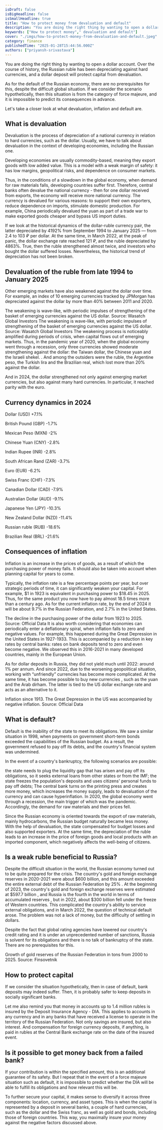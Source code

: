 ```yaml
---
isDraft: false
isBigHeadline: false
isSmallHeadline: true
title: "How to protect money from devaluation and default"
description: "You are doing the right thing by wanting to open a dollar account. Over the course of history,"
keywords: ["How to protect money"," devaluation and default"]
cover: "./imgs/how-to-protect-money-from-devaluation-and-default.jpeg"
category: finance
publishedTime: "2025-01-28T15:44:56.000Z"
authors: ["priyansh-srivastava"]
---
```

You are doing the right thing by wanting to open a dollar account. Over the course of history, the Russian ruble has been depreciating against hard currencies, and a dollar deposit will protect capital from devaluation.

As for the default of the Russian economy, there are no prerequisites for this, despite the difficult global situation. If we consider the scenario hypothetically, then this situation is from the category of force majeure, and it is impossible to predict its consequences in advance.

Let's take a closer look at what devaluation, inflation and default are.

## What is devaluation
Devaluation is the process of depreciation of a national currency in relation to hard currencies, such as the dollar. Usually, we have to talk about devaluation in the context of developing economies, including the Russian one.

Developing economies are usually commodity-based, meaning they export goods with low added value. This is a model with a weak margin of safety: it has low margins, geopolitical risks, and dependence on consumer markets.


Thus, in the conditions of a slowdown in the global economy, when demand for raw materials falls, developing countries suffer first. Therefore, central banks often devalue the national currency - then for one dollar received from exports, the economy will receive more national currency. The currency is devalued for various reasons: to support their own exporters, reduce dependence on imports, stimulate domestic production. For example, China periodically devalued the yuan as part of a trade war to make exported goods cheaper and bypass US import duties.

If we look at the historical dynamics of the dollar-ruble currency pair, the latter depreciated by 4192% from September 1994 to January 2025 — from 2.4 to 103 ₽ per dollar. At the same time, in March 2022, at the peak of panic, the dollar exchange rate reached 121 ₽, and the ruble depreciated by 4863%. True, then the ruble strengthened almost twice, and investors who bought the dollar suffered losses. Nevertheless, the historical trend of depreciation has not been broken.

## Devaluation of the ruble from late 1994 to January 2025
Other emerging markets have also weakened against the dollar over time. For example, an index of 10 emerging currencies tracked by JPMorgan has depreciated against the dollar by more than 40% between 2011 and 2020.

The weakening is wave-like, with periodic impulses of strengthening of the basket of emerging currencies against the US dollar. Source: Wasatch Global Investors
The weakening is wave-like, with periodic impulses of strengthening of the basket of emerging currencies against the US dollar. Source: Wasatch Global Investors
The weakening process is noticeably amplified during periods of crisis, when capital flows out of emerging markets. Thus, in the pandemic year of 2020, when the global economy went through a recession, only three currencies showed moderate strengthening against the dollar: the Taiwan dollar, the Chinese yuan and the Israeli shekel. . And among the outsiders were the ruble, the Argentine peso, the Turkish lira and the Brazilian real, which lost more than 20% against the dollar.

And in 2024, the dollar strengthened not only against emerging market currencies, but also against many hard currencies. In particular, it reached parity with the euro.

## Currency dynamics in 2024

Dollar (USD)	+7.1%

British Pound (GBP)	-1.7%

Mexican Peso (MXN)	-2%

Chinese Yuan (CNY)	-2.8%

Indian Rupee (INR)	-2.8%

South African Rand (ZAR)	-3.7%

Euro (EUR)	-6.2%

Swiss Franc (CHF)	-7.3%

Canadian Dollar (CAD)	-7.9%

Australian Dollar (AUD)	-9.1%

Japanese Yen (JPY)	-10.3%

New Zealand Dollar (NZD)	-11.4%

Russian ruble (RUB)	-18.6%

Brazilian Real (BRL)	-21.6%

## Consequences of inflation
Inflation is an increase in the prices of goods, as a result of which the purchasing power of money falls. It should also be taken into account when planning capital for years to come.

Typically, the inflation rate is a few percentage points per year, but over strategic periods of time, it can significantly weaken your capital. For example, $1 in 1923 is equivalent in purchasing power to $18.45 in 2025. Thus, for  the same product you now have to pay almost 18.5 times more than a century ago. As for the current inflation rate, by the end of 2024 it will be about 9.7% in the Russian Federation, and 2.7% in the United States.

The decline in the purchasing power of the dollar from 1923 to 2025. Source: Official Data
It is also worth considering that economies can periodically enter a deflationary spiral, when inflation falls to zero and negative values. For example, this happened during the Great Depression in the United States in  1927-1933. This is accompanied by a reduction in key rates by central banks: rates on bank deposits tend to zero and even become negative. We observed this in  2016-2021 in many developed countries, mainly in the European Union.

As for dollar deposits in Russia, they did not yield much until 2022: around 1% per annum. And since 2022, due to the worsening geopolitical situation, working with “unfriendly” currencies has become more complicated. At  the same time, it has become possible to buy new currencies , such as the yuan and the Arab dirham. The latter is tied to the US dollar exchange rate and acts as an alternative to it.

Inflation since 1913. The Great Depression in the US was accompanied by negative inflation. Source: Official Data
## What is default?
Default is the inability of the state to meet its obligations. We saw a similar situation in 1998, when payments on government short-term bonds exceeded the capabilities of the Russian budget. As a result, the government refused to pay off its debts, and the country's financial system was undermined.

In the event of a country's bankruptcy, the following scenarios are possible:

the state needs to plug the liquidity gap that has arisen and pay off its obligations, so it seeks external loans from other states or from the IMF;
the state freezes the population's deposits and uses citizens' personal funds to pay off debts;
The central bank turns on the printing press and creates more money, which increases the money supply, leads to devaluation of the currency and can cause hyperinflation.
In 2020, the global economy went through a recession, the main trigger of which was the pandemic. Accordingly, the demand for raw materials and their prices fell.

Since the Russian economy is oriented towards the export of raw materials, mainly hydrocarbons, the Russian budget naturally became less money. With the help of devaluation, the state compensated for budget losses and also supported exporters. At the same time, the depreciation of the ruble leads to an increase in the price of foreign goods and local products with an imported component, which negatively affects the well-being of citizens.

## Is a weak ruble beneficial to Russia?

Despite the difficult situation in the world, the Russian economy turned out to be quite prepared for the crisis. The country's gold and foreign exchange reserves in  2020-2021 were about $600 billion, and this amount exceeded the entire external debt of the Russian Federation by  25% . At the beginning of 2023, the country's gold and foreign exchange reserves were estimated at $597.7 billion , and Russia is the fourth in the world in terms of accumulated reserves , but in 2022, about $300 billion fell under the freeze of Western countries. This complicated the country's ability to service external obligations, and in March 2022, the question of technical default arose. The problem was not a lack of money, but the difficulty of settling in dollars.

Despite the fact that global rating agencies have lowered our country's credit rating and it is under an unprecedented number of sanctions, Russia is solvent for its obligations and there is no talk of bankruptcy of the state. There are no prerequisites for this.

Growth of gold reserves of the Russian Federation in tons from 2000 to 2025. Source: Finsovetnik
## How to protect capital
If we consider the situation hypothetically, then in case of default, bank deposits may indeed suffer. Then, it is probably safer to keep deposits in socially significant banks.

Let me also remind you that money in accounts up to 1.4 million rubles is insured by the Deposit Insurance Agency - DIA. This applies to accounts in any currency and in any banks that have received a license to operate in the territory of the Russian Federation. Not only savings are insured, but also interest. And compensation for foreign currency deposits, if anything, is paid in rubles at  the Central Bank exchange rate on the date of the insured event.

## Is it possible to get money back from a failed bank?

If your contribution is within the specified amount, this is an additional guarantee of its safety. But I repeat that in the event of a force majeure situation such as default, it is impossible to predict whether the DIA will be able to fulfill its obligations and how relevant this will be.

To further secure your capital, it makes sense to diversify it across three components: location, currency, and asset types. This is when the capital is represented by a deposit in several banks, a couple of hard currencies, such as the dollar and the Swiss franc, as well as gold and bonds, including those of foreign countries. This way, you maximally insure your money against the negative factors discussed above.





